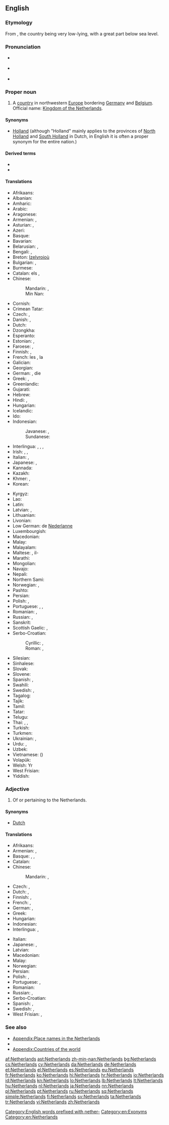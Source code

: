 ==English==

{{wikipedia}}

===Etymology===
From {{compound|nether|land|t1=lower|alt2=lands}}, the country being very low-lying, with a great part below sea level.

===Pronunciation===
* {{a|UK}} {{IPA|/ˈnɛ.ðə.ləndz/}}
* {{a|UK}} {{IPA|/ˈnɛ.ðɚ.ləndz/}}
* {{audio|en-us-Netherlands.ogg|Audio (US)}}

===Proper noun===
{{en-proper noun|head=the Netherlands}}

# A [[country]] in northwestern [[Europe]] bordering [[Germany]] and [[Belgium]]. Official name: [[Kingdom of the Netherlands]].

====Synonyms====
* [[Holland]] (although "Holland" mainly applies to the provinces of [[w:North Holland|North Holland]] and [[w:South Holland|South Holland]] in Dutch, in English it is often a proper synonym for the entire nation.)

====Derived terms====
* {{l|en|Netherlander}}
* {{l|en|Netherlandish}}

====Translations====
{{trans-top|country in northwestern Europe}}
* Afrikaans: {{t+|af|Nederland}}
* Albanian: {{t+|sq|Holanda}}
* Amharic: {{t-|am|ሆላንድ|sc=Ethi}}
* Arabic: {{t-|ar|هولندا|f|tr=hulánda}}
* Aragonese: {{t-|an|Países Baxos|m-p}}
* Armenian: {{t-|hy|Նիդերլանդներ|p|tr=Niderlandner}}, {{t-|hy|Հոլանդիա|tr=Holandia}}
* Asturian: {{t+|ast|Países Baxos|m-p}}, {{t+|ast|Holanda|f}}
* Azeri: {{t+|az|Niderland}}
* Basque: {{t+|eu|Herbehereak}}
* Bavarian: {{tø|bar|Niedalånde}}
* Belarusian: {{t-|be|Нідэрланды|m-p|tr=Niderlándy}}, {{t-|be|Галандыя|f|tr=Halándyja}}
* Bengali: {{t-|bn|নেদারল্যান্ডস|tr=nedarlyanḑôs}}, {{t-|bn|হল্যান্|tr=hôlyanḑ|sc=Beng}}
* Breton: [[Izelvroioù]]
* Bulgarian: {{t+|bg|Холандия|f|tr=Holándija}}, {{t-|bg|Нидерландия|f|tr=Niderlándija|sc=Cyrl}}
* Burmese: {{t-|my|နယ်သာလန်နိုင်ငံ|sc=Mymr|tr=nèthalan naingngan}}
* Catalan: els {{t+|ca|Països Baixos|m-p}}, {{t-|ca|Holanda|f}}
* Chinese:
*: Mandarin: {{t-|cmn|荷蘭|sc=Hani}}, {{t-|cmn|荷兰|tr=Hélán|sc=Hani}}
*: Min Nan: {{t-|nan|Kē-tē-kok}}
* Cornish: {{t-|kw|Iseldiryow}}
* Crimean Tatar: {{tø|crh|Felemenk}}
* Czech: {{t+|cs|Nizozemsko|n}}, {{t+|cs|Holandsko|n}}
* Danish: {{t+|da|Holland}}, {{t+|da|Nederlandene}}
* Dutch: {{t+|nl|Nederland}}
* Dzongkha: {{t-|dz|ནེ་དར་ལེནཌསི་|sc=Tibt|tr=ne dar lenddsi}}
* Esperanto: {{t+|eo|Nederlando}}
* Estonian: {{t+|et|Madalmaad}}, {{t+|et|Holland}}
* Faroese: {{t-|fo|Niðurlond|n-p}}, {{t-|fo|Háland|n}}
* Finnish: {{t+|fi|Alankomaat|p}}, {{t+|fi|Hollanti}}
* French: les {{t+|fr|Pays-Bas|m-p}}, la {{t+|fr|Hollande|f}}
* Galician: {{t+|gl|Países Baixos|m-p}}
* Georgian: {{t-|ka|ნიდერლანდი|tr=niderlandi|sc=Geor}}
* German: {{t+|de|Holland|n}}, die {{t+|de|Niederlande|n-p}}
* Greek: {{t+|el|Κάτω Χώρες|f-p|tr=Káto Khóres}}, {{t+|el|Ολλανδία|f|tr=Ollandía}}
* Greenlandic: {{t-|kl|Pukkitsormiut}}
* Gujarati: {{t-|gu|નેધરલેંડ|sc=Gujr|tr=nedharaleṇḍ}}
* Hebrew: {{t+|he|הולנד|tr=holand}}
* Hindi: {{t+|hi|नीदरलैण्ड|tr=nīdarlaiṇḍ}}, {{t-|hi|हॉलैंड|tr=holaiṇḍ|sc=Deva}}
* Hungarian: {{t+|hu|Hollandia}}
* Icelandic: {{t+|is|Holland|n}}
* Ido: {{t+|io|Nederlando}}
* Indonesian: {{t+|id|Belanda}}
*: Javanese: {{t+|jv|Walanda}}, {{t-|jv|Londo}}
*: Sundanese: {{t-|su|Walanda}}
* Interlingua: {{t-|ia|Hollanda}}, {{t-|ia|Paises Basse}}, {{t-|ia|Nederlandia}}, {{t-|ia|Nederland}}
* Irish: {{t-|ga|Ollainn|f|alt=An Ollainn}}, {{t-|ga|Ísiltír|f|alt=An Ísiltír}}, {{t-|ga|Ríocht na hÍsiltíre|f}}
* Italian: {{t+|it|Paesi Bassi}} {{m-p}}, {{t+|it|Olanda|f}}
* Japanese: {{t+|ja|オランダ|tr=Oranda}}, {{qualifier|rare}} {{t-|ja|蘭国|tr=らんこく, Rankoku|sc=Jpan}}
* Kannada: {{t+|kn|ನೆದರ್‍ಲ್ಯಾಂಡ್ಸ್|sc=Knda|tr=nedar‍lyāṇḍs}}
* Kazakh: {{t|kk|Нидерланд|tr=Niderland|sc=Cyrl}}
* Khmer: {{t-|km|ហូឡង់|tr=hoolɑng|sc=Khmr}}, {{t-|km|ណេដឺរឡន់ថ៍|sc=Khmr|tr=nedəɨlɑn}}
* Korean: {{t+|ko|네덜란드|tr=Nedeollandeu|sc=Hang}}
{{trans-mid}}
* Kyrgyz: {{t-|ky|Нидерланддар|tr=Niderlanddar|sc=Cyrl}}
* Lao: {{t+|lo|ໂຮນລັງ|tr=hōn-lang|sc=Laoo}}
* Latin: {{t-|la|Nederlandia|f}}
* Latvian: {{t+|lv|Nīderlande|f}}, {{t-|lv|Holande|f}}
* Lithuanian: {{t+|lt|Nyderlandai}}
* Livonian: {{tø|liv|Holand}}
* Low German: de [[Nederlanne]]
* Luxembourgish: {{t+|lb|Holland|n}}
* Macedonian: {{t+|mk|Холандија|f|tr=Holándija}}
* Malay: {{t-|ms|Belanda}}
* Malayalam: {{t-|ml|നെതർലന്റ്സ്|sc=Mlym|tr=netarlanṟs}}
* Maltese: {{t-|mt|Olanda|f|alt=l-Olanda}}, il-{{t-|mt|Pajjiżi Baxxi}}
* Marathi: {{t-|mr|नेदरलँड्स|sc=Deva|tr=nedarlam̐ḍs}}
* Mongolian: {{t-|mn|Нидерланд|tr=Niderland|sc=Cyrl}}
* Navajo: {{tø|nv|Kéyah Wóyahgo Siʼánígíí}}
* Nepali: {{t-|ne|नेदरल्याण्ड्स|sc=Deva|tr=nedarlyāṇḍs}}
* Northern Sami: {{tø|se|Vuolleeatnamat}}
* Norwegian: {{t+|no|Nederland}}, {{t-|no|Holland}}
* Pashto: {{t-|ps|هالنډ|sc=ps-Arab}}
* Persian: {{t+|fa|هلند|tr=Holand}}
* Polish: {{t+|pl|Holandia|f}}, {{t+|pl|Niderlandy|p}} {{qualifier|rare}}
* Portuguese: {{t+|pt|Holanda|f}}, {{t+|pt|Países Baixos|m-p}}, {{t-|pt|Neerlândia|f}}
* Romanian: {{t+|ro|Olanda|f}}, {{t+|ro|Țările de Jos}}
* Russian: {{t+|ru|Нидерланды|m-p|tr=Niderlándy}}, {{t+|ru|Голландия|f|tr=Gollándija}}
* Sanskrit: {{t-|sa|नेदरलैंड्स|sc=Deva|tr=nedaralaiṇḍsa}}
* Scottish Gaelic: {{t-|gd|An Olaind|f}}, {{t-|gd|An Talamh Ìseal|m}}
* Serbo-Croatian:
*: Cyrillic: {{t-|sh|Ни̏зозе̄мска̄|f}}, {{t-|sh|Хола̀ндија|f}}
*: Roman: {{t-|sh|Nȉzozēmskā|f}}, {{t-|sh|Holàndija|f}}
* Silesian: {{tø|szl|Ńiderlandy|p}}
* Sinhalese: {{t-|si|නෙදර්ලන්තය|sc=Sinh}}
* Slovak: {{t-|sk|Holandsko|n}}
* Slovene: {{t-|sl|Nizozémska|f}}
* Spanish: {{t+|es|Países Bajos|m-p}}, {{t+|es|Holanda|f}}
* Swahili: {{t+|sw|Uholanzi}}
* Swedish: {{t+|sv|Nederländerna|n-p}}, {{t+|sv|Holland|n}}
* Tagalog: {{t-|tl|Olanda}}
* Tajik: {{t-|tg|Нидерланд|tr=Niderland|sc=Cyrl}}
* Tamil: {{t+|ta|நெதர்லாந்து|tr=netarlāntu|sc=Taml}}
* Tatar: {{t-|tt|Нидерландлар|tr=Niderlandlar|sc=Cyrl}}
* Telugu: {{t-|te|నెదర్లాండ్|tr=nedarlāṇḍ|sc=Telu}}
* Thai: {{t+|th|เนเธอร์แลนด์|tr=nayterlaen}}, {{t+|th|ฮอลแลนด์|tr=honlaen}}, {{t+|th|ฮอลันดา|tr=horlandaa}}
* Turkish: {{t+|tr|Hollanda}}
* Turkmen: {{t-|tk|Niderlandlar}}
* Ukrainian: {{t+|uk|Нідерланди|m-p|tr=Niderlándy}}, {{t-|uk|Голландія|f|tr=Hollándija}}
* Urdu: {{t-|ur|نیدرلینڈ|tr=nīdarlaiṇḍ|sc=ur-Arab}}, {{t-|ur|ہالینڈ|tr=holaiṇḍ|sc=ur-Arab}}
* Uzbek: {{t+|uz|Niderlandlar}}
* Vietnamese: {{t-|vi|Hà Lan}} ({{t-|vi|荷蘭}})
* Volapük: {{t+|vo|Nedän}}
* Welsh: Yr {{t+|cy|Iseldiroedd}}
* West Frisian: {{t+|fy|Nederlân}}
* Yiddish: {{t-|yi|האלאנד|sc=Hebr|tr=holand}}
{{trans-bottom}}

===Adjective===
{{en-adj|-}}

# Of or pertaining to the Netherlands.

====Synonyms====
* [[Dutch]]

====Translations====
{{trans-top|pertaining to the Netherlands}}
* Afrikaans: {{t+|af|Nederlands}}
* Armenian: {{t-|hy|նիդերլանդական|tr=niderlandakan}},  {{t-|hy|հոլանդական|tr=holandakan}}
* Basque: {{t-|eu|herbeheretar}}, {{t-|eu|nederlandar}}, {{t-|eu|holandar}}
* Catalan: {{t+|ca|holandès}}
* Chinese:
*: Mandarin: {{t-|cmn|荷蘭|alt=荷蘭的|sc=Hani}}, {{t-|cmn|荷兰|alt=荷兰的|tr=Hélán de|sc=Hani}}
* Czech: {{t+|cs|nizozemský}}, {{t+|cs|holandský}}
* Dutch: {{t+|nl|Nederlands}}, {{t+|nl|Hollands}}
* Finnish: {{t+|fi|hollantilainen}}, {{t-|fi|alankomaalainen}}
* French: {{t+|fr|néerlandais}}, {{t+|fr|hollandais}}
* German: {{t-|de|niederlandisch}}, {{t+|de|holländisch}}
* Greek: {{t+|el|ολλανδικός|tr=ollandikós}}
* Hungarian: {{t+|hu|holland}}
* Indonesian: {{t+|id|Belanda}}
* Interlingua: {{t-|ia|hollandese}}, {{t-|ia|nederlandese}}
{{trans-mid}}
* Italian: {{t+|it|olandese}}
* Japanese: {{t+|ja|オランダ|tr=Oranda}}, {{t+|ja|ネーデルランド|tr=Nēderurando}}
* Latvian: {{t-|lv|Nīderlandes}}
* Macedonian: {{t-|mk|холандски|tr=hòlandski}}
* Malay: {{t-|ms|Belanda}}
* Norwegian: {{t+|no|nederlandsk}}
* Persian: {{t+|fa|هلندی|tr=holandi}}
* Polish: {{t+|pl|holenderski}}, {{t+|pl|niderlandzki}}
* Portuguese: {{t+|pt|holandês}}, {{t+|pt|neerlandês}}
* Romanian: {{t-|ro|olandez|m}}
* Russian: {{t+|ru|нидерландский|tr=niderlándskij}}, {{t+|ru|голландский|tr=gollándskij|sc=Cyrl}}
* Serbo-Croatian: {{t-|sh|nȉzozēmskī}}
* Spanish: {{t+|es|holandés}}, {{t+|es|neerlandés}}
* Swedish: {{t+|sv|nederländsk}},  {{t+|sv|holländsk}}
* West Frisian: {{t+|fy|Nederlânsk}}, {{t+|fy|Hollânsk}}
{{trans-bottom}}

===See also===
* [[Appendix:Place names in the Netherlands]]
* {{list:countries of Europe/en}}
* [[Appendix:Countries of the world]]

[[Category:English words prefixed with nether-]]
[[Category:en:Exonyms]]
[[Category:en:Netherlands]]

[[af:Netherlands]]
[[ast:Netherlands]]
[[zh-min-nan:Netherlands]]
[[bg:Netherlands]]
[[cs:Netherlands]]
[[cy:Netherlands]]
[[da:Netherlands]]
[[de:Netherlands]]
[[et:Netherlands]]
[[el:Netherlands]]
[[es:Netherlands]]
[[eu:Netherlands]]
[[fr:Netherlands]]
[[ko:Netherlands]]
[[hi:Netherlands]]
[[hr:Netherlands]]
[[io:Netherlands]]
[[id:Netherlands]]
[[kn:Netherlands]]
[[lo:Netherlands]]
[[lb:Netherlands]]
[[lt:Netherlands]]
[[hu:Netherlands]]
[[nl:Netherlands]]
[[ja:Netherlands]]
[[nn:Netherlands]]
[[pl:Netherlands]]
[[pt:Netherlands]]
[[ru:Netherlands]]
[[sq:Netherlands]]
[[simple:Netherlands]]
[[fi:Netherlands]]
[[sv:Netherlands]]
[[ta:Netherlands]]
[[tr:Netherlands]]
[[vi:Netherlands]]
[[zh:Netherlands]]